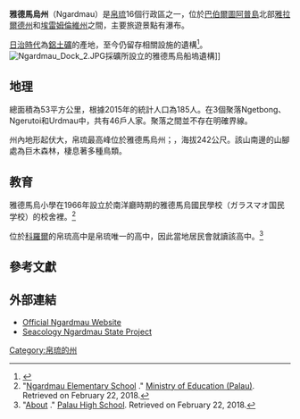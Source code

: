 {{noteTA
|1=zh-cn:科罗尔; zh-tw:柯羅;zh-hk:科羅爾;zh:柯若
|2=zh-hans:帕劳;zh-hant:帕勞;zh-hk:帛琉;zh-tw:帛琉;zh-mo:帛琉
}}
{{Infobox settlement
| name                    = 雅德馬烏
| native_name             =  
| native_name_lang        = <!-- ISO 639-2 code e.g. "fr" for French. If more than one, use {{lang}} instead -->
| settlement_type         = [[帛琉行政區劃|州]]
| image_skyline           = Ngardmau Dock 1.JPG
| image_caption           = 
| image_flag              = Flag of Ngardmau State.png
| flag_alt                = Flag of Ngardmau
| image_map               = Ngardmau in Palau.svg
| map_caption             = 位於帛琉的雅德馬烏州
| subdivision_type        = 国家
| subdivision_name        = {{flag|Palau}}
| seat_type               = 首府
| seat                    = {{link-en|Urdmang|Urdmang}}
| leader_title            = 州長
| leader_name             = Johnston B. Aderkroi
| unit_pref               = Metric
| area_total_km2          = 53
| area_land_km2           = 
| population_footnotes    = <ref>{{cite web |title=2015 Census of Population, Housing and Agriculture for the Republic of Palau |url=https://www.palaugov.pw/wp-content/uploads/2017/02/2015-Census-of-Population-Housing-Agriculture-.pdf |website=Palau Government |publisher=Office of Planning and Statistics |access-date=2022-02-04 |archive-date=2017-10-16 |archive-url=https://web.archive.org/web/20171016192051/http://palaugov.pw/wp-content/uploads/2017/02/2015-Census-of-Population-Housing-Agriculture-.pdf |dead-url=no }}</ref>
| population_total        = 185
| population_as_of        = 2015年人口普查
| population_density_km2  = auto
| timezone1               = 
| utc_offset1             = 
| iso_code                = PW-222
}}

'''雅德馬烏州'''（Ngardmau）是[[帛琉|帛琉]]16個行政區之一，位於[[巴伯爾圖阿普島|巴伯爾圖阿普島]]北部[[雅拉爾德州|雅拉爾德州]]和[[埃雷姆倫維州|埃雷姆倫維州]]之間，主要旅遊景點有瀑布。

[[南洋諸島|日治時代]]為[[鋁土礦|鋁土礦]]的產地，至今仍留存相關設施的遺構<ref>{{Cite web|title=日本統治時代の日本人集落（清水村他）|url=https://www.palau.emb-japan.go.jp/itpr_ja/b_000040.html|website=Ministry of Foreign Affairs of Japan|accessdate=2020-12-29|language=|publisher=在パラオ日本大使館|archive-date=2020-06-11|archive-url=https://web.archive.org/web/20200611105040/https://www.palau.emb-japan.go.jp/itpr_ja/b_000040.html|dead-url=no}}</ref>。
[[File:Ngardmau_Dock_2.JPG|thumb]]採礦所設立的雅德馬烏船塢遺構]]

== 地理==
總面積為53平方公里，根據2015年的統計人口為185人。在3個聚落Ngetbong、Ngerutoi和Urdmau中，共有46戶人家。聚落之間並不存在明確界線。

州內地形起伏大，帛琉最高峰位於雅德馬烏州；{{link-en|納格其恰司山|Mount Ngerchelchuus}}，海拔242公尺。該山南邊的山腳處為巨木森林，棲息著多種鳥類。

== 教育==
雅德馬烏小學在1966年設立於南洋廳時期的雅德馬烏國民學校（ガラスマオ国民学校）的校舍裡。<ref>"[http://www.palaumoe.net/ngardmau/ Ngardmau Elementary School] {{Webarchive|url=https://web.archive.org/web/20180809190858/http://www.palaumoe.net/ngardmau/ |date=2018-08-09 }}." [[Ministry_of_Education_(Palau)|Ministry of Education (Palau)]]. Retrieved on February 22, 2018.</ref>

位於[[科羅爾|科羅爾]]的帛琉高中是帛琉唯一的高中，因此當地居民會就讀該高中。<ref name=about>"[http://www.palaumoe.net/phs/about.php About] {{Webarchive|url=https://web.archive.org/web/20180303134015/http://www.palaumoe.net/phs/about.php |date=2018-03-03 }}." [[Palau_High_School|Palau High School]]. Retrieved on February 22, 2018.</ref>

== 參考文獻 ==
{{Reflist}}

==外部連結==
*[https://web.archive.org/web/20110714180203/http://www.ngardmau.com/ Official Ngardmau Website]
*[https://web.archive.org/web/20071010214927/http://www.seacology.org/projects/individualprojects/PALAU_ngardmau2003.htm Seacology Ngardmau State Project]

{{coord|7|36|N|134|33|E|display=title|region:PW_type:adm1st_source:GNS-enwiki}}
{{normdaten}}

[[Category:帛琉的州|Category:帛琉的州]]